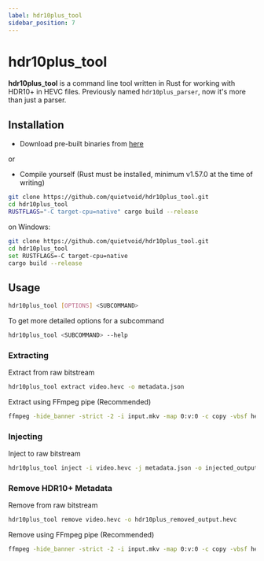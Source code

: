 ```yaml
---
label: hdr10plus_tool
sidebar_position: 7
---
```


# hdr10plus_tool

**hdr10plus_tool** is a command line tool written in Rust for working with HDR10+ in HEVC files. Previously named ``hdr10plus_parser``, now it's more than just a parser.



## Installation

- Download pre-built binaries from [here](https://github.com/quietvoid/hdr10plus_tool/releases)

or
- Compile yourself (Rust must be installed, minimum v1.57.0 at the time of writing)

```bash
git clone https://github.com/quietvoid/hdr10plus_tool.git
cd hdr10plus_tool
RUSTFLAGS="-C target-cpu=native" cargo build --release
```

on Windows:
```bash
git clone https://github.com/quietvoid/hdr10plus_tool.git
cd hdr10plus_tool
set RUSTFLAGS=-C target-cpu=native 
cargo build --release
```



## Usage

```bash
hdr10plus_tool [OPTIONS] <SUBCOMMAND>
```

To get more detailed options for a subcommand

```bash
hdr10plus_tool <SUBCOMMAND> --help
```

### Extracting

Extract from raw bitstream
```bash
hdr10plus_tool extract video.hevc -o metadata.json
```

Extract using FFmpeg pipe (Recommended)
```bash
ffmpeg -hide_banner -strict -2 -i input.mkv -map 0:v:0 -c copy -vbsf hevc_mp4toannexb -f hevc - | hdr10plus_tool extract -o metadata.json -
```

### Injecting

Inject to raw bitstream
```bash
hdr10plus_tool inject -i video.hevc -j metadata.json -o injected_output.hevc
```

### Remove HDR10+ Metadata

Remove from raw bitstream
```bash
hdr10plus_tool remove video.hevc -o hdr10plus_removed_output.hevc
```

Remove using FFmpeg pipe (Recommended)
```bash
ffmpeg -hide_banner -strict -2 -i input.mkv -map 0:v:0 -c copy -vbsf hevc_mp4toannexb -f hevc - | hdr10plus_tool remove -
```